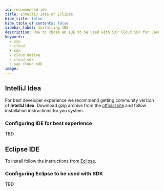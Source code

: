 ```yaml
---
id: recommended-ide
title: IntelliJ Idea or Eclipse
hide_title: false
hide_table_of_contents: false
sidebar_label: Installing IDE
description: How to chose an IDE to be used with SAP Cloud SDK for Java?
keywords:
  - sap
  - cloud
  - sdk
  - cloud native
  - cloud sdk
  - sap cloud sdk
image:
---
```


## IntelliJ Idea

For best developer experience we recommend getting community version of **IntelliJ Idea**. Download gzip archive from the
[official site](https://www.jetbrains.com/idea/download/#section=linux) and follow installation instructions for you
system.

### Configuring IDE for best experience

TBD

## Eclipse IDE

To install follow the instructions from [Eclipse](https://www.eclipse.org/ide/).

### Configuring Eclipse to be used with SDK

TBD
